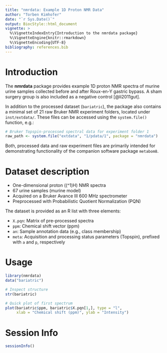 ```yaml
---
title: "nmrdata: Example 1D Proton NMR Data"
author: "Torben Kimhofer"
date: "`r Sys.Date()`"
output: BiocStyle::html_document
vignette: >
  %\VignetteIndexEntry{Introduction to the nmrdata package}
  %\VignetteEngine{knitr::rmarkdown}
  %\VignetteEncoding{UTF-8}
bibliography: references.bib
---
```


# Introduction

The **nmrdata** package provides example 1D proton NMR spectra of murine 
urine samples collected before and after Roux-en-Y gastric bypass.
A sham surgery group is also included as a negative control [@li2011gut].

In addition to the processed dataset (`bariatric`), the package also contains a minimal set 
of 21 raw Bruker NMR experiment folders, located under `inst/extdata/`. 
These files can be accessed using the `system.file()` function, e.g.:

```r
# Bruker Topspin-processed spectral data for experiment folder 1
raw_path <- system.file("extdata", "1/pdata/1", package = "nmrdata")
```

Both, processed data and raw experiment files are primarily intended for demonstrating 
functionality of the  companion software package `metabom8`.

# Dataset description

- One-dimensional proton (\(^1\)H) NMR spectra  
- 67 urine samples (murine model)  
- Acquired on a Bruker Avance III 600 MHz spectrometer  
- Preprocessed with Probabilistic Quotient Normalization (PQN)  

The dataset is provided as an R list with three elements:

- `X.pqn`: Matrix of pre-processed spectra  
- `ppm`: Chemical shift vector (ppm)  
- `an`: Sample annotation data (e.g., class membership)
- `meta`: Acquisition and processing status parameters (Topspin), prefixed with `a` and `p`, respectively

# Usage

```r
library(nmrdata)
data("bariatric")

# Inspect structure
str(bariatric)

# Quick plot of first spectrum
plot(bariatric$ppm, bariatric$X.pqn[1,], type = "l",
     xlab = "Chemical shift (ppm)", ylab = "Intensity")
```


# Session Info

```r
sessionInfo()
```


